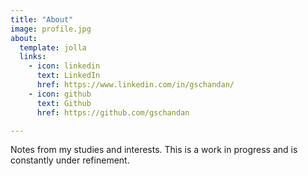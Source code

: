 ```yaml
---
title: "About"
image: profile.jpg
about:
  template: jolla
  links:
    - icon: linkedin
      text: LinkedIn
      href: https://www.linkedin.com/in/gschandan/
    - icon: github
      text: Github
      href: https://github.com/gschandan

---
```


Notes from my studies and interests. This is a work in progress and is constantly under refinement.

